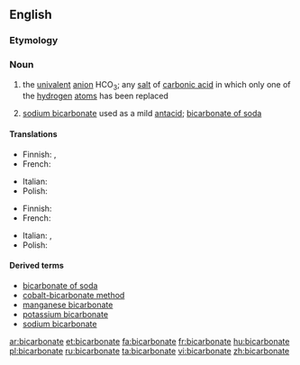 ==English==

===Etymology===
{{prefix|bi|carbonate}}

===Noun===
{{wikipedia}}
{{en-noun}}

# {{chemistry}} the [[univalent]] [[anion]] HCO<sub>3</sub>; any [[salt]] of [[carbonic acid]] in which only one of the [[hydrogen]] [[atom]]s has been replaced
# [[sodium bicarbonate]] used as a mild [[antacid]]; [[bicarbonate of soda]]

====Translations====
{{trans-top|chemistry}}
* Finnish: {{t-|fi|vetykarbonaatti}},  {{t-|fi|bikarbonaatti}}
* French: {{t+|fr|bicarbonate|m}}
{{trans-mid}}
* Italian: {{t-|it|bicarbonato|m}}
* Polish: {{t|pl|wodorowęglan|m}}
{{trans-bottom}}

{{trans-top|of soda}}
* Finnish: {{t|fi|ruokasooda}}
* French: {{t+|fr|bicarbonate|m}}
{{trans-mid}}
* Italian: {{t-|it|bicarbonato di sodio|m}}, {{t-|it|bicarbonato|m}}
* Polish: {{t|pl|soda oczyszczona|f}}
{{trans-bottom}}

====Derived terms====
* [[bicarbonate of soda]]
* [[cobalt-bicarbonate method]]
* [[manganese bicarbonate]]
* [[potassium bicarbonate]]
* [[sodium bicarbonate]]

[[ar:bicarbonate]]
[[et:bicarbonate]]
[[fa:bicarbonate]]
[[fr:bicarbonate]]
[[hu:bicarbonate]]
[[pl:bicarbonate]]
[[ru:bicarbonate]]
[[ta:bicarbonate]]
[[vi:bicarbonate]]
[[zh:bicarbonate]]